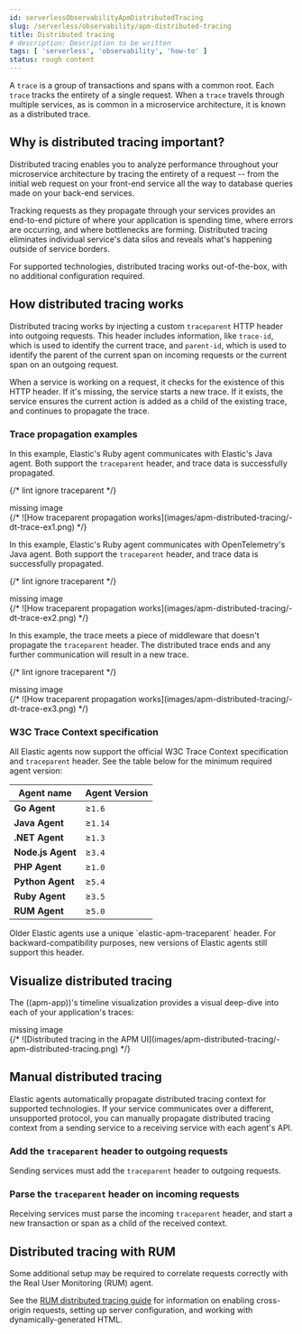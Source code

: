 ```yaml
---
id: serverlessObservabilityApmDistributedTracing
slug: /serverless/observability/apm-distributed-tracing
title: Distributed tracing
# description: Description to be written
tags: [ 'serverless', 'observability', 'how-to' ]
status: rough content
---
```



<RoughContent />


<div id="apm-distributed-tracing"></div>

A `trace` is a group of <DocLink id="serverlessObservabilityApmSpansTransactionsErrorsMetricsMetadata">transactions</DocLink> and <DocLink id="serverlessObservabilityApmSpansTransactionsErrorsMetricsMetadata">spans</DocLink> with a common root.
Each `trace` tracks the entirety of a single request.
When a `trace` travels through multiple services, as is common in a microservice architecture,
it is known as a distributed trace.

<div id="why-distributed-tracing"></div>

## Why is distributed tracing important?

Distributed tracing enables you to analyze performance throughout your microservice architecture
by tracing the entirety of a request -- from the initial web request on your front-end service
all the way to database queries made on your back-end services.

Tracking requests as they propagate through your services provides an end-to-end picture of
where your application is spending time, where errors are occurring, and where bottlenecks are forming.
Distributed tracing eliminates individual service's data silos and reveals what's happening outside of
service borders.

For supported technologies, distributed tracing works out-of-the-box, with no additional configuration required.

<div id="how-distributed-tracing"></div>

## How distributed tracing works

Distributed tracing works by injecting a custom `traceparent` HTTP header into outgoing requests.
This header includes information, like `trace-id`, which is used to identify the current trace,
and `parent-id`, which is used to identify the parent of the current span on incoming requests
or the current span on an outgoing request.

When a service is working on a request, it checks for the existence of this HTTP header.
If it's missing, the service starts a new trace.
If it exists, the service ensures the current action is added as a child of the existing trace,
and continues to propagate the trace.

<div id="trace-propagation"></div>

### Trace propagation examples

In this example, Elastic's Ruby agent communicates with Elastic's Java agent.
Both support the `traceparent` header, and trace data is successfully propagated.

{/* lint ignore traceparent */}
<div style={{ backgroundColor: "#F1F4FA", width: "100%", height: "250px", textAlign: "center", paddingTop: "110px", marginBottom: "20px" }}><DocIcon type="image" title="missing image"/> missing image</div>
{/* ![How traceparent propagation works](images/apm-distributed-tracing/-dt-trace-ex1.png) */}

In this example, Elastic's Ruby agent communicates with OpenTelemetry's Java agent.
Both support the `traceparent` header, and trace data is successfully propagated.

{/* lint ignore traceparent */}
<div style={{ backgroundColor: "#F1F4FA", width: "100%", height: "250px", textAlign: "center", paddingTop: "110px", marginBottom: "20px" }}><DocIcon type="image" title="missing image"/> missing image</div>
{/* ![How traceparent propagation works](images/apm-distributed-tracing/-dt-trace-ex2.png) */}

In this example, the trace meets a piece of middleware that doesn't propagate the `traceparent` header.
The distributed trace ends and any further communication will result in a new trace.

{/* lint ignore traceparent */}
<div style={{ backgroundColor: "#F1F4FA", width: "100%", height: "250px", textAlign: "center", paddingTop: "110px", marginBottom: "20px" }}><DocIcon type="image" title="missing image"/> missing image</div>
{/* ![How traceparent propagation works](images/apm-distributed-tracing/-dt-trace-ex3.png) */}

<div id="w3c-tracecontext-spec"></div>

### W3C Trace Context specification

All Elastic agents now support the official W3C Trace Context specification and `traceparent` header.
See the table below for the minimum required agent version:

| Agent name | Agent Version |
|---|---|
| **Go Agent** | ≥`1.6` |
| **Java Agent** | ≥`1.14` |
| **.NET Agent** | ≥`1.3` |
| **Node.js Agent** | ≥`3.4` |
| **PHP Agent** | ≥`1.0` |
| **Python Agent** | ≥`5.4` |
| **Ruby Agent** | ≥`3.5` |
| **RUM Agent** | ≥`5.0` |

<DocCallOut title="Note">
Older Elastic agents use a unique `elastic-apm-traceparent` header.
For backward-compatibility purposes, new versions of Elastic agents still support this header.
</DocCallOut>

<div id="visualize-distributed-tracing"></div>

## Visualize distributed tracing

The ((apm-app))'s timeline visualization provides a visual deep-dive into each of your application's traces:

<div style={{ backgroundColor: "#F1F4FA", width: "100%", height: "250px", textAlign: "center", paddingTop: "110px", marginBottom: "20px" }}><DocIcon type="image" title="missing image"/> missing image</div>
{/* ![Distributed tracing in the APM UI](images/apm-distributed-tracing/-apm-distributed-tracing.png) */}

<div id="manual-distributed-tracing"></div>

## Manual distributed tracing

Elastic agents automatically propagate distributed tracing context for supported technologies.
If your service communicates over a different, unsupported protocol,
you can manually propagate distributed tracing context from a sending service to a receiving service
with each agent's API.

<div id="distributed-tracing-outgoing"></div>

### Add the `traceparent` header to outgoing requests

Sending services must add the `traceparent` header to outgoing requests.

<TabWidgetsDistributedTraceSendWidget />

<div id="distributed-tracing-incoming"></div>

### Parse the `traceparent` header on incoming requests

Receiving services must parse the incoming `traceparent` header,
and start a new transaction or span as a child of the received context.

<TabWidgetsDistributedTraceReceiveWidget />

<div id="distributed-tracing-rum"></div>

## Distributed tracing with RUM

Some additional setup may be required to correlate requests correctly with the Real User Monitoring (RUM) agent.

See the [RUM distributed tracing guide](((apm-rum-ref))/distributed-tracing-guide.html)
for information on enabling cross-origin requests, setting up server configuration,
and working with dynamically-generated HTML.
